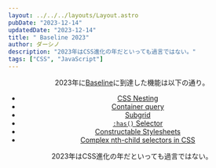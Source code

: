 ```yaml
---
layout: ../../../layouts/Layout.astro
pubDate: "2023-12-14"
updatedDate: "2023-12-14"
title: " Baseline 2023"
author: ダーシノ
description: "2023年はCSS進化の年だといっても過言ではない。"
tags: ["CSS", "JavaScript"]
---
```



<Header {...frontmatter} />

2023年に[Baseline](https://web.dev/blog/baseline2023)に到達した機能は以下の通り。

- [CSS Nesting](https://developer.mozilla.org/ja/docs/Web/CSS/CSS_nesting)
- [Container query](https://developer.mozilla.org/ja/docs/Web/CSS/@container)
- [Subgrid](https://developer.mozilla.org/ja/docs/Web/CSS/CSS_grid_layout/Subgrid)
- [`:has()` Selector](https://developer.mozilla.org/ja/docs/Web/CSS/:has)
- [Constructable Stylesheets](https://developer.mozilla.org/ja/docs/Web/API/CSSStyleSheet/CSSStyleSheet)
- [Complex nth-child selectors in CSS](https://developer.mozilla.org/ja/docs/Web/CSS/:nth-child)


2023年はCSS進化の年だといっても過言ではない。
